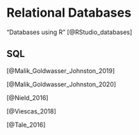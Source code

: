 # Relational Databases



"Databases using R" [@RStudio_databases]


## SQL

[@Malik_Goldwasser_Johnston_2019]

[@Malik_Goldwasser_Johnston_2020]


[@Nield_2016]

[@Viescas_2018]

[@Tale_2016]


